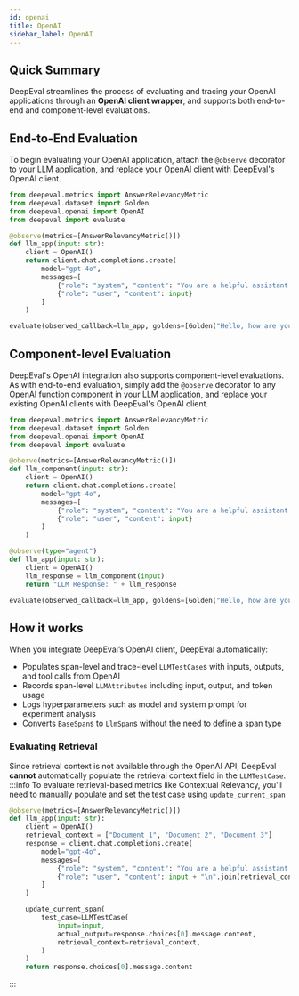 ```yaml
---
id: openai
title: OpenAI
sidebar_label: OpenAI
---
```


## Quick Summary

DeepEval streamlines the process of evaluating and tracing your OpenAI applications through an **OpenAI client wrapper**, and supports both end-to-end and component-level evaluations.

## End-to-End Evaluation

To begin evaluating your OpenAI application, attach the `@observe` decorator to your LLM application, and replace your OpenAI client with DeepEval's OpenAI client.

```python
from deepeval.metrics import AnswerRelevancyMetric
from deepeval.dataset import Golden
from deepeval.openai import OpenAI
from deepeval import evaluate

@observe(metrics=[AnswerRelevancyMetric()])
def llm_app(input: str):
    client = OpenAI()
    return client.chat.completions.create(
        model="gpt-4o",
        messages=[
            {"role": "system", "content": "You are a helpful assistant."},
            {"role": "user", "content": input}
        ]
    )

evaluate(observed_callback=llm_app, goldens=[Golden("Hello, how are you?")])
```

## Component-level Evaluation

DeepEval's OpenAI integration also supports component-level evaluations. As with end-to-end evaluation, simply add the `@observe` decorator to any OpenAI function component in your LLM application, and replace your existing OpenAI clients with DeepEval's OpenAI client.

```python
from deepeval.metrics import AnswerRelevancyMetric
from deepeval.dataset import Golden
from deepeval.openai import OpenAI
from deepeval import evaluate

@oberve(metrics=[AnswerRelevancyMetric()])
def llm_component(input: str):
    client = OpenAI()
    return client.chat.completions.create(
        model="gpt-4o",
        messages=[
            {"role": "system", "content": "You are a helpful assistant."},
            {"role": "user", "content": input}
        ]
    )

@observe(type="agent")
def llm_app(input: str):
    client = OpenAI()
    llm_response = llm_component(input)
    return "LLM Response: " + llm_response

evaluate(observed_callback=llm_app, goldens=[Golden("Hello, how are you?")])
```

## How it works

When you integrate DeepEval’s OpenAI client, DeepEval automatically:

- Populates span-level and trace-level `LLMTestCase`s with inputs, outputs, and tool calls from OpenAI
- Records span-level `LLMAttributes` including input, output, and token usage
- Logs hyperparameters such as model and system prompt for experiment analysis
- Converts `BaseSpan`s to `LlmSpan`s without the need to define a span type

### Evaluating Retrieval

Since retrieval context is not available through the OpenAI API, DeepEval **cannot** automatically populate the retrieval context field in the `LLMTestCase`.
:::info
To evaluate retrieval-based metrics like Contextual Relevancy, you'll need to manually populate and set the test case using `update_current_span`

```python
@observe(metrics=[AnswerRelevancyMetric()])
def llm_app(input: str):
    client = OpenAI()
    retrieval_context = ["Document 1", "Document 2", "Document 3"]
    response = client.chat.completions.create(
        model="gpt-4o",
        messages=[
            {"role": "system", "content": "You are a helpful assistant."},
            {"role": "user", "content": input + "\n".join(retrieval_context)}
        ]
    )

    update_current_span(
        test_case=LLMTestCase(
            input=input,
            actual_output=response.choices[0].message.content,
            retrieval_context=retrieval_context,
        )
    )
    return response.choices[0].message.content
```

:::
